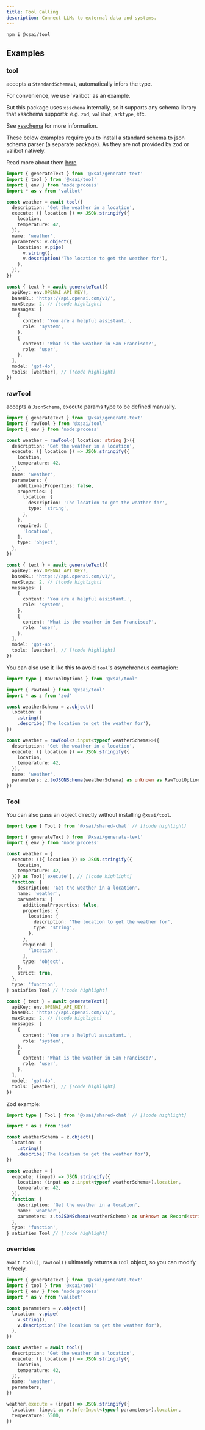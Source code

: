 ```yaml
---
title: Tool Calling
description: Connect LLMs to external data and systems.
---
```



<PkgSizeBadge pkg="@xsai/tool" />

```package-install
npm i @xsai/tool
```

## Examples

### tool

accepts a `StandardSchemaV1`, automatically infers the type.

<Callout>
  For convenience, we use `valibot` as an example.

  But this package uses `xsschema` internally, so it supports any schema library that xsschema supports: e.g. `zod`, `valibot`, `arktype`, etc.

  See [xsschema](../packages-top/xsschema) for more information.
</Callout>

<Callout>
  These below examples require you to install a standard schema to json schema parser (a separate package). As they are not provided by zod or valibot natively.

  Read more about them [here](../packages-top/xsschema#coverage)
</Callout>

```ts twoslash
import { generateText } from '@xsai/generate-text'
import { tool } from '@xsai/tool'
import { env } from 'node:process'
import * as v from 'valibot'

const weather = await tool({
  description: 'Get the weather in a location',
  execute: ({ location }) => JSON.stringify({
    location,
    temperature: 42,
  }),
  name: 'weather',
  parameters: v.object({
    location: v.pipe(
      v.string(),
      v.description('The location to get the weather for'),
    ),
  }),
})

const { text } = await generateText({
  apiKey: env.OPENAI_API_KEY!,
  baseURL: 'https://api.openai.com/v1/',
  maxSteps: 2, // [!code highlight]
  messages: [
    {
      content: 'You are a helpful assistant.',
      role: 'system',
    },
    {
      content: 'What is the weather in San Francisco?',
      role: 'user',
    },
  ],
  model: 'gpt-4o',
  tools: [weather], // [!code highlight]
})
```

### rawTool

accepts a `JsonSchema`, execute params type to be defined manually.

```ts twoslash
import { generateText } from '@xsai/generate-text'
import { rawTool } from '@xsai/tool'
import { env } from 'node:process'

const weather = rawTool<{ location: string }>({
  description: 'Get the weather in a location',
  execute: ({ location }) => JSON.stringify({
    location,
    temperature: 42,
  }),
  name: 'weather',
  parameters: {
    additionalProperties: false,
    properties: {
      location: {
        description: 'The location to get the weather for',
        type: 'string',
      },
    },
    required: [
      'location',
    ],
    type: 'object',
  },
})

const { text } = await generateText({
  apiKey: env.OPENAI_API_KEY!,
  baseURL: 'https://api.openai.com/v1/',
  maxSteps: 2, // [!code highlight]
  messages: [
    {
      content: 'You are a helpful assistant.',
      role: 'system',
    },
    {
      content: 'What is the weather in San Francisco?',
      role: 'user',
    },
  ],
  model: 'gpt-4o',
  tools: [weather], // [!code highlight]
})
```

You can also use it like this to avoid `tool`'s asynchronous contagion:

```ts twoslash
import type { RawToolOptions } from '@xsai/tool'

import { rawTool } from '@xsai/tool'
import * as z from 'zod'

const weatherSchema = z.object({
  location: z
    .string()
    .describe('The location to get the weather for'),
})

const weather = rawTool<z.input<typeof weatherSchema>>({
  description: 'Get the weather in a location',
  execute: ({ location }) => JSON.stringify({
    location,
    temperature: 42,
  }),
  name: 'weather',
  parameters: z.toJSONSchema(weatherSchema) as unknown as RawToolOptions['parameters'],
})
```

### Tool

You can also pass an object directly without installing `@xsai/tool`.

```ts twoslash
import type { Tool } from '@xsai/shared-chat' // [!code highlight]

import { generateText } from '@xsai/generate-text'
import { env } from 'node:process'

const weather = {
  execute: (({ location }) => JSON.stringify({
    location,
    temperature: 42,
  })) as Tool['execute'], // [!code highlight]
  function: {
    description: 'Get the weather in a location',
    name: 'weather',
    parameters: {
      additionalProperties: false,
      properties: {
        location: {
          description: 'The location to get the weather for',
          type: 'string',
        },
      },
      required: [
        'location',
      ],
      type: 'object',
    },
    strict: true,
  },
  type: 'function',
} satisfies Tool // [!code highlight]

const { text } = await generateText({
  apiKey: env.OPENAI_API_KEY!,
  baseURL: 'https://api.openai.com/v1/',
  maxSteps: 2, // [!code highlight]
  messages: [
    {
      content: 'You are a helpful assistant.',
      role: 'system',
    },
    {
      content: 'What is the weather in San Francisco?',
      role: 'user',
    },
  ],
  model: 'gpt-4o',
  tools: [weather], // [!code highlight]
})
```

Zod example:

```ts twoslash
import type { Tool } from '@xsai/shared-chat' // [!code highlight]

import * as z from 'zod'

const weatherSchema = z.object({
  location: z
    .string()
    .describe('The location to get the weather for'),
})

const weather = {
  execute: (input) => JSON.stringify({
    location: (input as z.input<typeof weatherSchema>).location,
    temperature: 42,
  }),
  function: {
    description: 'Get the weather in a location',
    name: 'weather',
    parameters: z.toJSONSchema(weatherSchema) as unknown as Record<string, unknown>, // [!code highlight]
  },
  type: 'function',
} satisfies Tool // [!code highlight]
```

### overrides

`await tool()`, `rawTool()` ultimately returns a `Tool` object, so you can modify it freely.

```ts twoslash
import { generateText } from '@xsai/generate-text'
import { tool } from '@xsai/tool'
import { env } from 'node:process'
import * as v from 'valibot'

const parameters = v.object({
  location: v.pipe(
    v.string(),
    v.description('The location to get the weather for'),
  ),
})

const weather = await tool({
  description: 'Get the weather in a location',
  execute: ({ location }) => JSON.stringify({
    location,
    temperature: 42,
  }),
  name: 'weather',
  parameters,
})

weather.execute = (input) => JSON.stringify({
  location: (input as v.InferInput<typeof parameters>).location,
  temperature: 5500,
})
```
